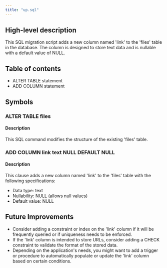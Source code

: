 ```yaml
---
title: "up.sql"
---
```


## High-level description
This SQL migration script adds a new column named 'link' to the 'files' table in the database. The column is designed to store text data and is nullable with a default value of NULL.

## Table of contents
- ALTER TABLE statement
- ADD COLUMN statement

## Symbols

### ALTER TABLE files
#### Description
This SQL command modifies the structure of the existing 'files' table.

### ADD COLUMN link text NULL DEFAULT NULL
#### Description
This clause adds a new column named 'link' to the 'files' table with the following specifications:
- Data type: text
- Nullability: NULL (allows null values)
- Default value: NULL

## Future Improvements
- Consider adding a constraint or index on the 'link' column if it will be frequently queried or if uniqueness needs to be enforced.
- If the 'link' column is intended to store URLs, consider adding a CHECK constraint to validate the format of the stored data.
- Depending on the application's needs, you might want to add a trigger or procedure to automatically populate or update the 'link' column based on certain conditions.